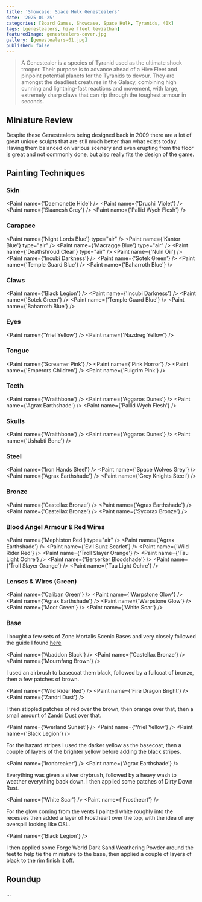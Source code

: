 ```yaml
---
title: 'Showcase: Space Hulk Genestealers'
date: '2025-01-25'
categories: [Board Games, Showcase, Space Hulk, Tyranids, 40k]
tags: [genestealers, hive fleet leviathan]
featuredImage: genestealers-cover.jpg
gallery: [genestealers-01.jpg]
published: false
---
```



> A Genestealer is a species of Tyranid used as the ultimate shock trooper. Their purpose is to advance ahead of a
> Hive Fleet and pinpoint potential planets for the Tyranids to devour. They are amongst the deadliest creatures in the
> Galaxy, combining high cunning and lightning-fast reactions and movement, with large, extremely sharp claws that can
> rip through the toughest armour in seconds.

## Miniature Review

Despite these Genestealers being designed back in 2009 there are a lot of great unique sculpts that are still much
better than what exists today. Having them balanced on various scenery and even erupting from the floor is great and
not commonly done, but also really fits the design of the game.

## Painting Techniques

### Skin

<Paint name={'Daemonette Hide'} />
<Paint name={'Druchii Violet'} />
<Paint name={'Slaanesh Grey'} />
<Paint name={'Pallid Wych Flesh'} />

### Carapace

<Paint name={'Night Lords Blue'} type="air" />
<Paint name={'Kantor Blue'} type="air" />
<Paint name={'Macragge Blue'} type="air" />
<Paint name={'Deathshroud Clear'} type="air" />
<Paint name={'Nuln Oil'} />
<Paint name={'Incubi Darkness'} />
<Paint name={'Sotek Green'} />
<Paint name={'Temple Guard Blue'} />
<Paint name={'Baharroth Blue'} />

### Claws

<Paint name={'Black Legion'} />
<Paint name={'Incubi Darkness'} />
<Paint name={'Sotek Green'} />
<Paint name={'Temple Guard Blue'} />
<Paint name={'Baharroth Blue'} />

### Eyes

<Paint name={'Yriel Yellow'} />
<Paint name={'Nazdreg Yellow'} />

### Tongue

<Paint name={'Screamer Pink'} />
<Paint name={'Pink Horror'} />
<Paint name={'Emperors Children'} />
<Paint name={'Fulgrim Pink'} />

### Teeth

<Paint name={'Wraithbone'} />
<Paint name={'Aggaros Dunes'} />
<Paint name={'Agrax Earthshade'} />
<Paint name={'Pallid Wych Flesh'} />

### Skulls

<Paint name={'Wraithbone'} />
<Paint name={'Aggaros Dunes'} />
<Paint name={'Ushabti Bone'} />

### Steel

<Paint name={'Iron Hands Steel'} />
<Paint name={'Space Wolves Grey'} />
<Paint name={'Agrax Earthshade'} />
<Paint name={'Grey Knights Steel'} />

### Bronze

<Paint name={'Castellax Bronze'} />
<Paint name={'Agrax Earthshade'} />
<Paint name={'Castellax Bronze'} />
<Paint name={'Sycorax Bronze'} />

### Blood Angel Armour & Red Wires

<Paint name={'Mephiston Red'} type="air" />
<Paint name={'Agrax Earthshade'} />
<Paint name={'Evil Sunz Scarlet'} />
<Paint name={'Wild Rider Red'} />
<Paint name={'Troll Slayer Orange'} />
<Paint name={'Tau Light Ochre'} />
<Paint name={'Berserker Bloodshade'} />
<Paint name={'Troll Slayer Orange'} />
<Paint name={'Tau Light Ochre'} />

### Lenses & Wires (Green)

<Paint name={'Caliban Green'} />
<Paint name={'Warpstone Glow'} />
<Paint name={'Agrax Earthshade'} />
<Paint name={'Warpstone Glow'} />
<Paint name={'Moot Green'} />
<Paint name={'White Scar'} />

### Base

I bought a few sets of Zone Mortalis Scenic Bases and very closely followed the guide I found
[here](https://www.realmofplastic.com/warhammer/painting-tutorial-zone-mortalis-bases)

<Paint name={'Abaddon Black'} />
<Paint name={'Castellax Bronze'} />
<Paint name={'Mournfang Brown'} />

I used an airbrush to basecoat them black, followed by a fullcoat of bronze, then a few patches of brown.

<Paint name={'Wild Rider Red'} />
<Paint name={'Fire Dragon Bright'} />
<Paint name={'Zandri Dust'} />

I then stippled patches of red over the brown, then orange over that, then a small amount of Zandri Dust over that.

<Paint name={'Averland Sunset'} />
<Paint name={'Yriel Yellow'} />
<Paint name={'Black Legion'} />

For the hazard stripes I used the darker yellow as the basecoat, then a couple of layers of the brighter yellow before
adding the black stripes.

<Paint name={'Ironbreaker'} />
<Paint name={'Agrax Earthshade'} />

Everything was given a silver drybrush, followed by a heavy wash to weather everything back down. I then applied some
patches of Dirty Down Rust.

<Paint name={'White Scar'} />
<Paint name={'Frostheart'} />

For the glow coming from the vents I painted white roughly into the recesses then added a layer of Frostheart over the
top, with the idea of any overspill looking like OSL.

<Paint name={'Black Legion'} />

I then applied some Forge World Dark Sand Weathering Powder around the feet to help tie the miniature to the base, then
applied a couple of layers of black to the rim finish it off.

## Roundup

...
